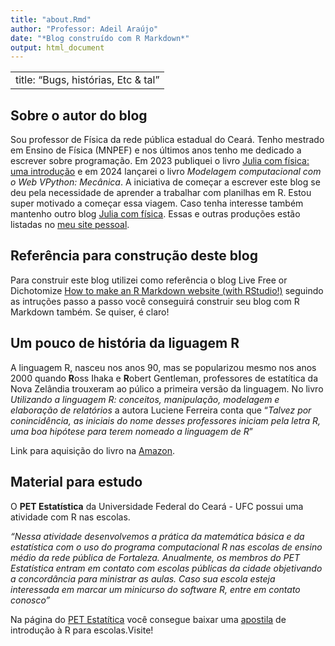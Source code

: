 ---
title: "about.Rmd"
author: "Professor: Adeil Araújo"
date: "*Blog construído com R Markdown*"
output: html_document
---

---
title: "Bugs, histórias, Etc & tal"
---

## Sobre o autor do blog

Sou professor de Física da rede pública estadual do Ceará. Tenho mestrado em Ensino de Física (MNPEF) e nos últimos anos tenho me dedicado a escrever sobre programação. Em 2023 publiquei o livro [Julia com física: uma introdução](https://www.seduc.ce.gov.br/wp-content/uploads/sites/37/2023/09/Ebook-02-Julia-com-Fisica.pdf) e em 2024 lançarei o livro *Modelagem computacional com o Web VPython: Mecânica*. A iniciativa de começar a escrever este blog se deu pela necessidade de aprender a trabalhar com planilhas em R. Estou super motivado a começar essa viagem. Caso tenha interesse também mantenho outro blog [Julia com física](https://juliacomfisica.github.io/). Essas e outras produções estão listadas no [meu site pessoal](https://adeil83.github.io/).

## Referência para construção deste blog

Para construir este blog utilizei como referência o blog Live Free or Dichotomize [How to make an R Markdown website (with RStudio!)](https://livefreeordichotomize.com/posts/2017-08-08-how-to-make-an-rmarkdown-website/index.html) seguindo as intruções passo a passo você conseguirá construir seu blog com R Markdown também. Se quiser, é claro!

## Um pouco de história da liguagem R

A linguagem R, nasceu nos anos 90, mas se popularizou mesmo nos anos 2000 quando **R**oss Ihaka e **R**obert Gentleman, professores de estatítica da Nova Zelândia trouxeram ao púlico a primeira versão da linguagem. No livro *Utilizando a linguagem R: conceitos, manipulação, modelagem e elaboração de relatórios* a autora Luciene Ferreira conta que "*Talvez por conincidência, as iniciais do nome desses professores iniciam pela letra R, uma boa hipótese para terem nomeado a linguagem de R*"

Link para aquisição do livro na [Amazon](https://www.amazon.com.br/Utilizando-linguagem-manipula%C3%A7%C3%A3o-visualiza%C3%A7%C3%A3o-elabora%C3%A7%C3%A3o/dp/8550814423).

## Material para estudo

O **PET Estatística** da Universidade Federal do Ceará - UFC possui uma atividade com R nas escolas.

*"Nessa atividade desenvolvemos a prática da matemática básica e da estatística com o uso do programa computacional R nas escolas de ensino médio da rede pública de Fortaleza. Anualmente, os membros do PET Estatística entram em contato com escolas públicas da cidade objetivando a concordância para ministrar as aulas. Caso sua escola esteja interessada em marcar um minicurso do software R, entre em contato conosco"*

Na página do [PET Estatítica](https://sites.google.com/view/petestatisticaufc/atividades) você consegue baixar uma [apostila](https://drive.google.com/file/d/1koBbKSarTit1jUBt0jLrGnjF3TMLCu7s/view) de introdução à R para escolas.Visite!